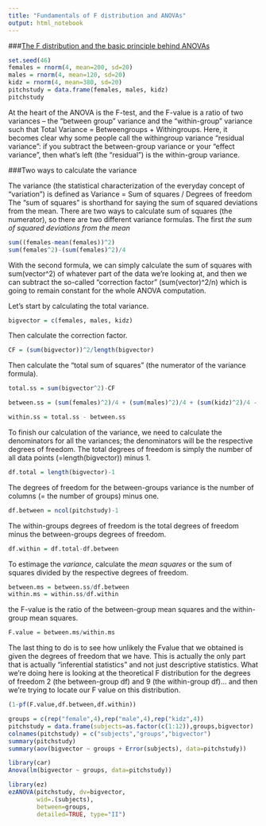 ```yaml
---
title: "Fundamentals of F distribution and ANOVAs"
output: html_notebook
---
```

###[The F distribution and the basic principle behind ANOVAs](http://bodowinter.com/tutorial/bw_anova_general.pdf)
```r
set.seed(46)
females = rnorm(4, mean=200, sd=20) 
males = rnorm(4, mean=120, sd=20) 
kidz = rnorm(4, mean=380, sd=20) 
pitchstudy = data.frame(females, males, kidz)
pitchstudy
```
At the heart of the ANOVA is the F-test, and the F-value is a ratio of two variances – the “between group” variance and the “within-group” variance such that Total Variance = Betweengroups + Withingroups.  Here, it becomes clear why some people call the withingroup variance “residual variance”: if you subtract the between-group variance or your “effect variance”, then what’s left (the “residual”) is the within-group variance.

###Two ways to calculate the variance

The variance (the statistical characterization of the everyday concept of “variation”) is defined as 
Variance = Sum of squares / Degrees of freedom
The “sum of squares” is shorthand for saying the sum of squared deviations from the mean. There are two ways to calculate sum of squares (the numerator), so there are two different variance formulas. 
The first *the sum of squared deviations from the mean*
```r
sum((females-mean(females))^2)
sum(females^2)-(sum(females)^2)/4
```
With the second formula, we can simply calculate the sum of squares with sum(vector^2) of whatever part of the data we’re looking at, and then we can subtract the so-called “correction factor” (sum(vector)^2/n) which is going to remain constant for the whole ANOVA computation.

Let’s start by calculating the total variance.
```r
bigvector = c(females, males, kidz)

```
Then calculate the correction factor.
```r
CF = (sum(bigvector))^2/length(bigvector)

```
Then calculate the “total sum of squares” (the numerator of the variance formula).
```r
total.ss = sum(bigvector^2)-CF
```
```r
between.ss = (sum(females)^2)/4 + (sum(males)^2)/4 + (sum(kidz)^2)/4 - CF
```

```r
within.ss = total.ss - between.ss

```
To finish our calculation of the variance, we need to calculate the denominators for all the variances; the denominators will be the respective degrees of freedom. The total degrees of freedom is simply the number of all data points (=length(bigvector)) minus 1.
```r
df.total = length(bigvector)-1
```
The degrees of freedom for the between-groups variance is the number of columns (= the number of groups) minus one.
```r
df.between = ncol(pitchstudy)-1
```
The within-groups degrees of freedom is the total degrees of freedom minus the between-groups degrees of freedom.
```r
df.within = df.total-df.between
```
To estimage the *variance*, calculate the _mean squares_ or the sum of squares divided by the respective degrees of freedom.
```r
between.ms = between.ss/df.between 
within.ms = within.ss/df.within
```
the F-value is the ratio of the between-group mean squares and the within-group mean squares.
```r
F.value = between.ms/within.ms
```
The last thing to do is to see how unlikely the Fvalue that we obtained is given the degrees of freedom that we have. This is actually the only part that is actually “inferential statistics” and not just descriptive statistics. What we’re doing here is looking at the theoretical F distribution for the degrees of freedom 2 (the between-group df) and 9 (the within-group df)… and then we’re trying to locate our F value on this distribution.
```r
(1-pf(F.value,df.between,df.within))

```

```r
groups = c(rep("female",4),rep("male",4),rep("kidz",4))
pitchstudy = data.frame(subjects=as.factor(c(1:12)),groups,bigvector)
colnames(pitchstudy) = c("subjects","groups","bigvector")
summary(pitchstudy)
summary(aov(bigvector ~ groups + Error(subjects), data=pitchstudy))
```

```r
library(car)
Anova(lm(bigvector ~ groups, data=pitchstudy))
```

```r
library(ez)
ezANOVA(pitchstudy, dv=bigvector, 
        wid=.(subjects), 
        between=groups,
        detailed=TRUE, type="II")
```


